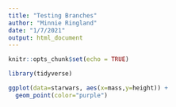 ```yaml
---
title: "Testing Branches"
author: "Minnie Ringland"
date: "1/7/2021"
output: html_document
---
```


```r
knitr::opts_chunk$set(echo = TRUE)

library(tidyverse)
```

```r
ggplot(data=starwars, aes(x=mass,y=height)) +
  geom_point(color="purple")
```

